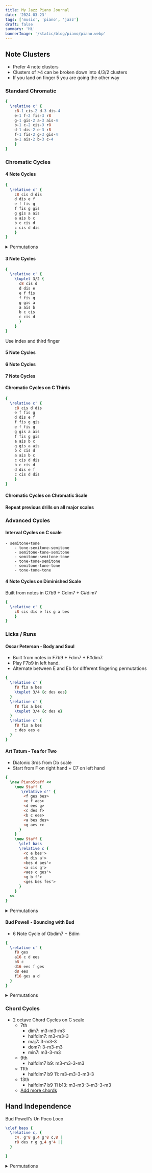 ```yaml
---
title: My Jazz Piano Journal
date: '2024-03-23'
tags: ['music', 'piano', 'jazz']
draft: false
summary: 'Hi'
bannerImage: '/static/blog/piano/piano.webp'
---
```



## Note Clusters
- Prefer 4 note clusters
- Clusters of >4 can be broken down into 4/3/2 clusters
- If you land on finger 5 you are going the other way

### Standard Chromatic

```lilypond
{
  \relative c' {
    c8-1 cis-2 d-3 dis-4
    e-1 f-2 fis-3 r8
    g-1 gis-2 a-3 ais-4
    b-1 c-2 cis-3 r8
    d-1 dis-2 e-3 r8
    f-1 fis-2 g-3 gis-4
    a-1 ais-2 b-3 c-4
    }
}
```

### Chromatic Cycles

#### 4 Note Cycles

```lilypond
{
  \relative c' {
    c8 cis d dis
    d dis e f
    e f fis g
    f fis g gis
    g gis a ais
    a ais b c
    b c cis d
    c cis d dis
    }
}
```

<details closed="true">
<summary>Permutations</summary>

- Starting with 1
	- 1234
	- 1243
	- 1324
	- 1342
	- 1423
	- 1432
- Starting with 2
	- 2134
	- 2143
	- 2314
	- 2341
	- 2413
	- 2431
- Starting with 3
	- 3124
	- 3142
	- 3214
	- 3241
	- 3412
	- 3421
- Starting with 4
	- 4123
	- 4132
	- 4213
	- 4231
	- 4312
	- 4321
</details>

#### 3 Note Cycles

```lilypond
{
  \relative c' {
    \tuplet 3/2 { 
      c8 cis d 
      d dis e
      e f fis
      f fis g
      g gis a
      a ais b
      b c cis
      c cis d
      }
    }
}
```
Use index and third finger

#### 5 Note Cycles

#### 6 Note Cycles

#### 7 Note Cycles


#### Chromatic Cycles on C Thirds

```lilypond
{
  \relative c' {
    c8 cis d dis
    e f fis g
    d dis e f
    f fis g gis
    e f fis g
    g gis a ais
    f fis g gis
    a ais b c
    g gis a ais
    b c cis d
    a ais b c
    c cis d dis
    b c cis d
    d dis e f
    c cis d dis
    }
}
```

#### Chromatic Cycles on Chromatic Scale

#### Repeat previous drills on all major scales

### Advanced Cycles
#### Interval Cycles on C scale
	- semitone+tone
		- tone-semitone-semitone
		- semitone-tone-semitone
		- semitone-semitone-tone
		- tone-tone-semitone
		- semitone-tone-tone
		- tone-tone-tone

#### 4 Note Cycles on Diminished Scale
Built from notes in C7b9 + Cdim7 + C#dim7

```lilypond
{
  \relative c' {
    c8 cis dis e fis g a bes
    }
}
```

### Licks / Runs

#### Oscar Peterson - Body and Soul

- Built from notes in F7b9 + Fdim7 + F#dim7.
- Play F7b9 in left hand.
- Alternate between E and Eb for different fingering permutations

```lilypond
{
  \relative c' {
    f8 fis a bes
    \tuplet 3/4 {c des ees}
  }
  \relative c' {
    f8 fis a bes
    \tuplet 3/4 {c des e}
  }
  \relative c' {
    f8 fis a bes
    c des ees e
  }
}
```

#### Art Tatum - Tea for Two
- Diatonic 3rds from Db scale
- Start from F on right hand + C7 on left hand

```lilypond
{
  \new PianoStaff <<
    \new Staff {
       \relative c'' { 
        <f ges bes>
        <e f aes>
        <d ees g>
        <c des f>
        <b c ees>
        <a bes des>
        <g aes c>
      }
    }
    \new Staff {
      \clef bass
      \relative c { 
        <c e bes'>
        <b dis a'>
        <bes d aes'>
        <a cis g'>
        <aes c ges'>
        <g b f'>
        <ges bes fes'>
      }
    }
  >>
}
```


<details closed="true">
<summary>Permutations</summary>
- Motions in Parallel
  - Ascend
  - Descend
- Contrary Motion
- 3 note cycle permutations
- Left Hand on different beat
  - 1st note
  - 2nd note
  - 3rd note
- Increase interval between thumb and 3rd
</details>

#### Bud Powell - Bouncing with Bud
- 6 Note Cycle of Gbdim7 + Bdim

```lilypond
{
  \relative c' {
    f8 ges
    a16 c d ees
    b8 c
    d16 ees f ges
    d8 ees
    f16 ges a d
  }
}
```
<details closed="true">
<summary>Permutations</summary>
- Normal Run
- 4 Note Cycles on A, D, F Thumb Positions
- 6 Note Cycles
  - Two, Three, Four Octaves
  - Squash notes onto one scale, and play six notes on every note of the scale
</details>

### Chord Cycles

- 2 octave Chord Cycles on C scale
	- 7th
		- dim7: m3-m3-m3
		- halfdim7: m3-m3-3
		- maj7: 3-m3-3
		- dom7: 3-m3-m3
		- min7: m3-3-m3
	- 9th
		- halfdim7 b9: m3-m3-3-m3
	- 11th
		- halfdim7 b9 11: m3-m3-3-m3-3
	- 13th
		- halfdim7 b9 11 b13: m3-m3-3-m3-3-m3
	- [Add more chords](https://www.learnjazzstandards.com/blog/learning-jazz/jazz-theory/chord-extensions-alterations/#:~:text=Common%20chord%20extensions%20are%20the,base%20triad%20to%20prevent%20dissonance.)

## Hand Independence
Bud Powell's Un Poco Loco
```lilypond
\clef bass {
  \relative c, {
    c4. g'8 g,4 g'8 c,8 |
    r8 des r g g,4 g'4 ||
  }

}

```

<details closed="true">
<summary>Permutations</summary>
- 
</details>